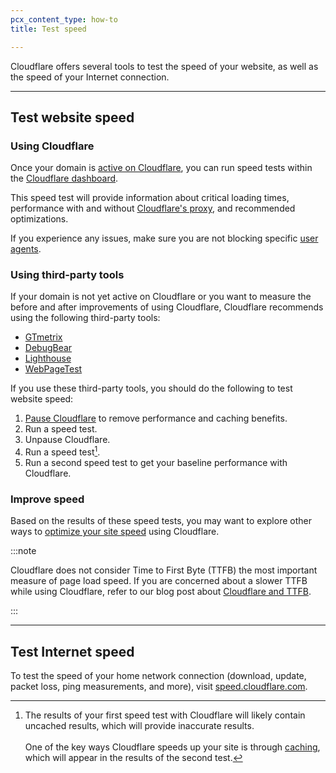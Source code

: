 ```yaml
---
pcx_content_type: how-to
title: Test speed

---
```


Cloudflare offers several tools to test the speed of your website, as well as the speed of your Internet connection.

***

## Test website speed

### Using Cloudflare

Once your domain is [active on Cloudflare](/fundamentals/manage-domains/add-site/), you can run speed tests within the [Cloudflare dashboard](https://dash.cloudflare.com/?to=/:account/:zone/speed).

This speed test will provide information about critical loading times, performance with and without [Cloudflare's proxy](/fundamentals/concepts/how-cloudflare-works/), and recommended optimizations.

If you experience any issues, make sure you are not blocking specific [user agents](/fundamentals/reference/cloudflare-site-crawling/#other-situations).

### Using third-party tools

If your domain is not yet active on Cloudflare or you want to measure the before and after improvements of using Cloudflare, Cloudflare recommends using the following third-party tools:

* [GTmetrix](https://gtmetrix.com/)
* [DebugBear](https://www.debugbear.com/test/website-speed)
* [Lighthouse](https://developer.chrome.com/docs/lighthouse/)
* [WebPageTest](https://www.webpagetest.org/)

If you use these third-party tools, you should do the following to test website speed:

1. [Pause Cloudflare](/fundamentals/manage-domains/pause-cloudflare/) to remove performance and caching benefits.
2. Run a speed test.
3. Unpause Cloudflare.
4. Run a speed test[^1].
5. Run a second speed test to get your baseline performance with Cloudflare.

[^1]: The results of your first speed test with Cloudflare will likely contain uncached results, which will provide inaccurate results.<br/><br/>One of the key ways Cloudflare speeds up your site is through [caching](/cache/), which will appear in the results of the second test.

### Improve speed

Based on the results of these speed tests, you may want to explore other ways to [optimize your site speed](/speed/) using Cloudflare.

:::note


Cloudflare does not consider Time to First Byte (TTFB) the most important measure of page load speed. If you are concerned about a slower TTFB while using Cloudflare, refer to our blog post about [Cloudflare and TTFB](http://blog.cloudflare.com/ttfb-time-to-first-byte-considered-meaningles/).


:::

***

## Test Internet speed

To test the speed of your home network connection (download, update, packet loss, ping measurements, and more), visit [speed.cloudflare.com](https://speed.cloudflare.com).

